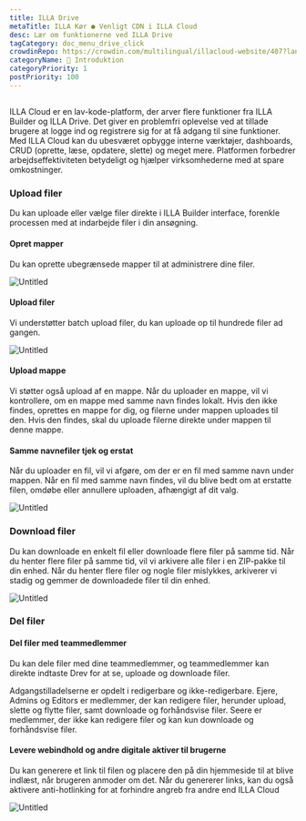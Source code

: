 ```yaml
---
title: ILLA Drive
metaTitle: ILLA Kør ● Venligt CDN i ILLA Cloud
desc: Lær om funktionerne ved ILLA Drive
tagCategory: doc_menu_drive_click
crowdinRepo: https://crowdin.com/multilingual/illacloud-website/407?languages=da&filter=basic&value=0
categoryName: 👋 Introduktion
categoryPriority: 1
postPriority: 100
---
```


## <h2 hidden>Hvad er ILLA Drive</h2>

ILLA Cloud er en lav-kode-platform, der arver flere funktioner fra ILLA Builder og ILLA Drive. Det giver en problemfri oplevelse ved at tillade brugere at logge ind og registrere sig for at få adgang til sine funktioner. Med ILLA Cloud kan du ubesværet opbygge interne værktøjer, dashboards, CRUD (oprette, læse, opdatere, slette) og meget mere. Platformen forbedrer arbejdseffektiviteten betydeligt og hjælper virksomhederne med at spare omkostninger.

### Upload filer

Du kan uploade eller vælge filer direkte i ILLA Builder interface, forenkle processen med at indarbejde filer i din ansøgning.

#### Opret mapper

Du kan oprette ubegrænsede mapper til at administrere dine filer. 

![Untitled](https://cdn.illacloud.com/official-website/img/docs/drive/Untitled.png)

#### Upload filer

Vi understøtter batch upload filer, du kan uploade op til hundrede filer ad gangen.

![Untitled](https://cdn.illacloud.com/official-website/img/docs/drive/Untitled%20(1).png)

#### Upload mappe

Vi støtter også upload af en mappe. Når du uploader en mappe, vil vi kontrollere, om en mappe med samme navn findes lokalt. Hvis den ikke findes, oprettes en mappe for dig, og filerne under mappen uploades til den. Hvis den findes, skal du uploade filerne direkte under mappen til denne mappe.

#### Samme navnefiler tjek og erstat

Når du uploader en fil, vil vi afgøre, om der er en fil med samme navn under mappen. Når en fil med samme navn findes, vil du blive bedt om at erstatte filen, omdøbe eller annullere uploaden, afhængigt af dit valg. 

![Untitled](https://cdn.illacloud.com/official-website/img/docs/drive/Untitled%20(2).png)

### Download filer

Du kan downloade en enkelt fil eller downloade flere filer på samme tid. Når du henter flere filer på samme tid, vil vi arkivere alle filer i en ZIP-pakke til din enhed. Når du henter flere filer og nogle filer mislykkes, arkiverer vi stadig og gemmer de downloadede filer til din enhed.

![Untitled](https://cdn.illacloud.com/official-website/img/docs/drive/Untitled%20(3).png)

### Del filer

#### Del filer med teammedlemmer

Du kan dele filer med dine teammedlemmer, og teammedlemmer kan direkte indtaste Drev for at se, uploade og downloade filer. 

Adgangstilladelserne er opdelt i redigerbare og ikke-redigerbare. Ejere, Admins og Editors er medlemmer, der kan redigere filer, herunder upload, slette og flytte filer, samt downloade og forhåndsvise filer. 
Seere er medlemmer, der ikke kan redigere filer og kan kun downloade og forhåndsvise filer. 

#### Levere webindhold og andre digitale aktiver til brugerne

Du kan generere et link til filen og placere den på din hjemmeside til at blive indlæst, når brugeren anmoder om det. Når du genererer links, kan du også aktivere anti-hotlinking for at forhindre angreb fra andre end ILLA Cloud

![Untitled](https://cdn.illacloud.com/official-website/img/docs/drive/Untitled%20(4).png)
